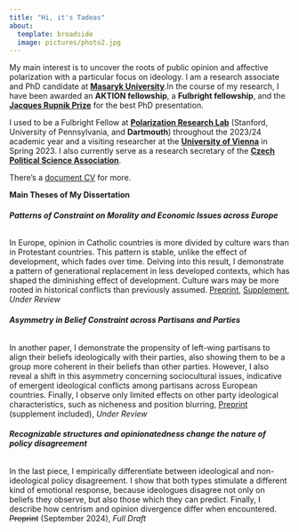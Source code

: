 ```yaml
---
title: "Hi, it's Tadeas"
about:
  template: broadside
  image: pictures/photo2.jpg
---
```


My main interest is to uncover the roots of public opinion and affective polarization with a particular focus on ideology. I am a research associate and PhD candidate at [**Masaryk University**](https://www.muni.cz/en/people/460075-tadeas-cely).In the course of my research, I have been awarded an **AKTION fellowship**, a **Fulbright fellowship**, and the [**Jacques Rupnik Prize**](https://www.eui.eu/en/projects/political-behaviour-in-central-and-eastern-europe/jacques-rupnik-prize) for the best PhD presentation.

I used to be a Fulbright Fellow at [**Polarization Research Lab**](https://polarizationresearchlab.org/team/) (Stanford, University of Pennsylvania, and **Dartmouth**) throughout the 2023/24 academic year and a visiting researcher at the [**University of Vienna**](https://staatswissenschaft.univie.ac.at/en/) in Spring 2023. I also currently serve as a research secretary of the [**Czech Political Science Association**](https://www.czechpsa.org/home).

There's a [document CV](Tadeáš_Celý___Curriculum_Vitae.pdf) for more.

**Main Theses of My Dissertation**

###### **Patterns of Constraint on Morality and Economic Issues across Europe**

In Europe, opinion in Catholic countries is more divided by culture wars than in Protestant countries. This pattern is stable, unlike the effect of development, which fades over time. Delving into this result, I demonstrate a pattern of generational replacement in less developed contexts, which has shaped the diminishing effect of development. Culture wars may be more rooted in historical conflicts than previously assumed. [Preprint](https://osf.io/preprints/osf/cu82k), [Supplement](https://osf.io/uea6s), *Under Review*

###### **Asymmetry in Belief Constraint across Partisans and Parties**

In another paper, I demonstrate the propensity of left-wing partisans to align their beliefs ideologically with their parties, also showing them to be a group more coherent in their beliefs than other parties. However, I also reveal a shift in this asymmetry concerning sociocultural issues, indicative of emergent ideological conflicts among partisans across European countries. Finally, I observe only limited effects on other party ideological characteristics, such as nicheness and position blurring, [Preprint](https://osf.io/preprints/osf/fgpt3) (supplement included), *Under Review*

###### **Recognizable structures and opinionatedness change the nature of policy disagreement**

In the last piece, I empirically differentiate between ideological and non-ideological policy disagreement. I show that both types stimulate a different kind of emotional response, because ideologues disagree not only on beliefs they observe, but also those which they can predict. Finally, I describe how centrism and opinion divergence differ when encountered. ~~Preprint~~ (September 2024), *Full Draft*
